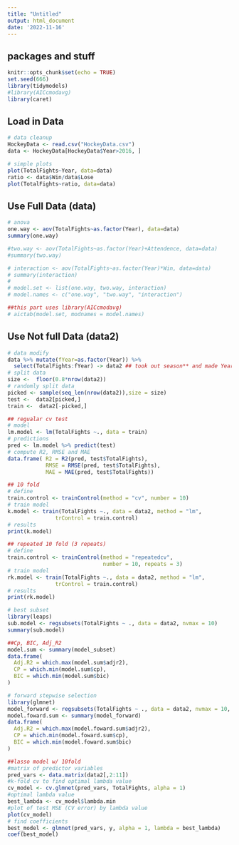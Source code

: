 ```yaml
---
title: "Untitled"
output: html_document
date: '2022-11-16'
---
```


## packages and stuff

```r
knitr::opts_chunk$set(echo = TRUE)
set.seed(666)
library(tidymodels)
#library(AICcmodavg)
library(caret)

```

## Load in Data

```r
# data cleanup
HockeyData <- read.csv("HockeyData.csv")
data <- HockeyData[HockeyData$Year>2016, ]
```


```r
# simple plots
plot(TotalFights~Year, data=data)
ratio <- data$Win/data$Lose
plot(TotalFights~ratio, data=data)
```


## Use Full Data (data)


```r
# anova
one.way <- aov(TotalFights~as.factor(Year), data=data)
summary(one.way)

#two.way <- aov(TotalFights~as.factor(Year)+Attendence, data=data)
#summary(two.way)

# interaction <- aov(TotalFights~as.factor(Year)*Win, data=data)
# summary(interaction)
# 
# model.set <- list(one.way, two.way, interaction)
# model.names <- c("one.way", "two.way", "interaction")

##this part uses library(AICcmodavg)
# aictab(model.set, modnames = model.names)
```

## Use Not full Data (data2)

```r
# data modify
data %>% mutate(fYear=as.factor(Year)) %>% 
  select(TotalFights:fYear) -> data2 ## took out season** and made Year as a factor rather than numeric?
# split data
size <-  floor(0.8*nrow(data2))
# randomly split data
picked <- sample(seq_len(nrow(data2)),size = size)
test <-  data2[picked,]
train <-  data2[-picked,]
```


```r
## regualar cv test
# model
lm.model <- lm(TotalFights ~., data = train)
# predictions
pred <- lm.model %>% predict(test)
# compute R2, RMSE and MAE
data.frame( R2 = R2(pred, test$TotalFights),
            RMSE = RMSE(pred, test$TotalFights),
            MAE = MAE(pred, test$TotalFights))
```

```r
## 10 fold
# define
train.control <- trainControl(method = "cv", number = 10)
# train model
k.model <- train(TotalFights ~., data = data2, method = "lm",
               trControl = train.control)
# results
print(k.model)
```

```r
## repeated 10 fold (3 repeats)
# define
train.control <- trainControl(method = "repeatedcv", 
                              number = 10, repeats = 3)
# train model
rk.model <- train(TotalFights ~., data = data2, method = "lm",
               trControl = train.control)
# results
print(rk.model)
```

```r
# best subset
library(leaps)
sub.model <- regsubsets(TotalFights ~ ., data = data2, nvmax = 10)
summary(sub.model)

##Cp, BIC, Adj_R2
model.sum <- summary(model_subset)
data.frame(
  Adj.R2 = which.max(model.sum$adjr2),
  CP = which.min(model.sum$cp),
  BIC = which.min(model.sum$bic)
)
```

```r
# forward stepwise selection
library(glmnet)
model_forward <- regsubsets(TotalFights ~ ., data = data2, nvmax = 10, method = "forward")
model.foward.sum <- summary(model_forward)
data.frame(
  Adj.R2 = which.max(model.foward.sum$adjr2),
  CP = which.min(model.foward.sum$cp),
  BIC = which.min(model.foward.sum$bic)
)
```

```r
##lasso model w/ 10fold
#matrix of predictor variables
pred_vars <- data.matrix(data2[,2:11])
#k-fold cv to find optimal lambda value
cv_model <- cv.glmnet(pred_vars, TotalFights, alpha = 1)
#optimal lambda value
best_lambda <- cv_model$lambda.min
#plot of test MSE (CV error) by lambda value
plot(cv_model)
# find coefficients
best_model <- glmnet(pred_vars, y, alpha = 1, lambda = best_lambda)
coef(best_model)

```

